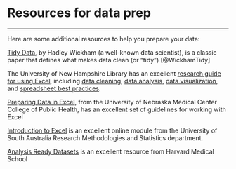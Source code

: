 # Resources for data prep {.unnumbered}

------------------------------------------------------------------------

Here are some additional resources to help you prepare your data:

[Tidy Data](https://vita.had.co.nz/papers/tidy-data.pdf), by Hadley Wickham (a well-known data scientist), is a classic paper that defines what makes data clean (or "tidy") [@WickhamTidy]

The University of New Hampshire Library has an excellent [research guide for using Excel](https://libraryguides.unh.edu/excel), including [data cleaning](https://libraryguides.unh.edu/excel/cleaning), [data analysis](https://libraryguides.unh.edu/excel/analysis), [data visualization](https://libraryguides.unh.edu/excel/visualization), and [spreadsheet best practices](https://libraryguides.unh.edu/excel/bestpractices).

[Preparing Data in Excel](https://libraryguides.unh.edu/excel/bestpractices), from the University of Nebraska Medical Center College of Public Health, has an excellent set of guidelines for working with Excel

[Introduction to Excel](https://lo.unisa.edu.au/mod/book/view.php?id=646440&chapterid=164660) is an excellent online module from the University of South Australia Research Methodologies and Statistics department.

[Analysis Ready Datasets](https://datamanagement.hms.harvard.edu/analyze/analysis-ready-datasets) is an excellent resource from Harvard Medical School
